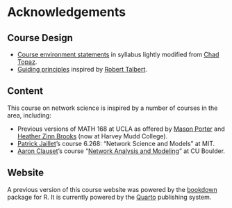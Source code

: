 # Acknowledgements


## Course Design {.unnumbered}

- [Course environment statements](#course-environment) in syllabus lightly modified from [Chad Topaz](https://chadtopaz.com). 
- [Guiding principles](#guiding-principles) inspired by [Robert Talbert](https://rtalbert.org).

## Content {.unnumbered}

This course on network science is inspired by a number of courses in the area, including: 

- Previous versions of MATH 168 at UCLA as offered by [Mason Porter](https://www.math.ucla.edu/~mason/) and [Heather Zinn Brooks](https://www.hmc.edu/mathematics/people/faculty/heather-zinn-brooks/) (now at Harvey Mudd College). 
- [Patrick Jaillet](https://web.mit.edu/jaillet/www/)'s course 6.268: "Network Science and Models" at MIT. 
- [Aaron Clauset](https://aaronclauset.github.io/)'s course "[Network Analysis and Modeling](https://aaronclauset.github.io/courses/5352/)" at CU Boulder. 

## Website {.unnumbered}

A previous version of this course website was powered by the [bookdown](https://bookdown.org) package for R. It is currently powered by the [Quarto](https://quarto.org) publishing system.  